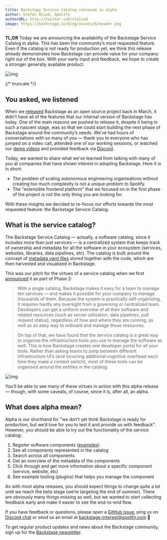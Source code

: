 ```yaml
---
title: Backstage Service Catalog released in alpha
author: Stefan Ålund, Spotify
authorURL: http://twitter.com/stalund
image: https://backstage.io/blog/assets/6/header.png
---
```


**TL;DR** Today we are announcing the availability of the Backstage Service Catalog in alpha. This has been the community’s most requested feature. Even if the catalog is not ready for production yet, we think this release already demonstrates how Backstage can provide value for your company right out of the box. With your early input and feedback, we hope to create a stronger generally available product.

![img](assets/6/header.png)

{/* truncate */}

## You asked, we listened

When we [released](https://backstage.io/blog/2020/03/16/announcing-backstage) Backstage as an open source project back in March, it didn’t have all of the features that our internal version of Backstage has today. One of the main reasons we pushed to release it, despite it being in such a nascent stage, was so that we could start building the next phase of Backstage around the community’s needs. We’ve had hours of conversations with so many of you — thank you to everyone who has jumped on a video call, attended one of our working sessions, or watched our [demo videos](https://backstage.io/demos) and provided feedback via [Discord](https://discord.com/invite/MUpMjP2).

Today, we wanted to share what we’ve learned from talking with many of you at companies that have shown interest in adopting Backstage. Here it is in short:

- The problem of scaling autonomous engineering organisations without creating too much complexity is not a unique problem to Spotify.
- The "extensible frontend platform" that we focused on in the first phase of the project is not the only thing you are looking for.

With these insights we decided to re-focus our efforts towards the most requested feature: the Backstage Service Catalog.

## What is the service catalog?

The Backstage Service Catalog — actually, a software catalog, since it includes more than just services — is a centralized system that keeps track of ownership and metadata for all the software in your ecosystem (services, websites, libraries, data pipelines, etc). The catalog is built around the concept of [metadata yaml files](/docs/architecture-decisions/adrs-adr002) stored together with the code, which are then harvested and visualized in Backstage.

This was our pitch for the virtues of a service catalog when we first [announced](https://backstage.io/blog/2020/05/22/phase-2-service-catalog) it as part of Phase 2:

> With a single catalog, Backstage makes it easy for a team to manage ten services — and makes it possible for your company to manage thousands of them. Because the system is practically self-organizing, it requires hardly any oversight from a governing or centralized team. Developers can get a uniform overview of all their software and related resources (such as server utilisation, data pipelines, pull request status), regardless of how and where they are running, as well as an easy way to onboard and manage those resources.

> On top of that, we have found that the service catalog is a great way to organise the infrastructure tools you use to manage the software as well. This is how Backstage creates one developer portal for all your tools. Rather than asking teams to jump between different infrastructure UI’s (and incurring additional cognitive overhead each time they make a context switch), most of these tools can be organised around the entities in the catalog:

![img](assets/20-05-20/tabs.png)

You’ll be able to see many of these virtues in action with this alpha release — though, with some caveats, of course, since it is, after all, an alpha.

## What does alpha mean?

Alpha is our shorthand for "we don’t yet think Backstage is ready for production, but we’d love for you to test it and provide us with feedback". However, you should be able to try out the functionality of the service catalog:

1. Register software components ([examples](https://github.com/backstage/backstage/tree/master/packages/catalog-model/examples))
2. See all components represented in the catalog
3. Search across all components
4. Get an overview of the metadata of the components
5. Click through and get more information about a specific component (service, website, etc)
6. See example tooling (plugins) that helps you manage the component

As with most alpha releases, you should expect things to change quite a lot until we reach the beta stage (we’re targeting the end of summer). There are obviously many things missing as well, but we wanted to start collecting feedback early and make it easier to see the end-to-end flow.

If you have feedback or questions, please open a [GitHub issue](https://github.com/backstage/backstage/issues), ping us on [Discord chat](https://discord.gg/backstage-687207715902193673) or send us an email at [backstage-interest@spotify.com](mailto:backstage-interest@spotify.com) 🙏

To get regular product updates and news about the Backstage community, sign up for the [Backstage newsletter](https://info.backstage.spotify.com/newsletter_subscribe).
